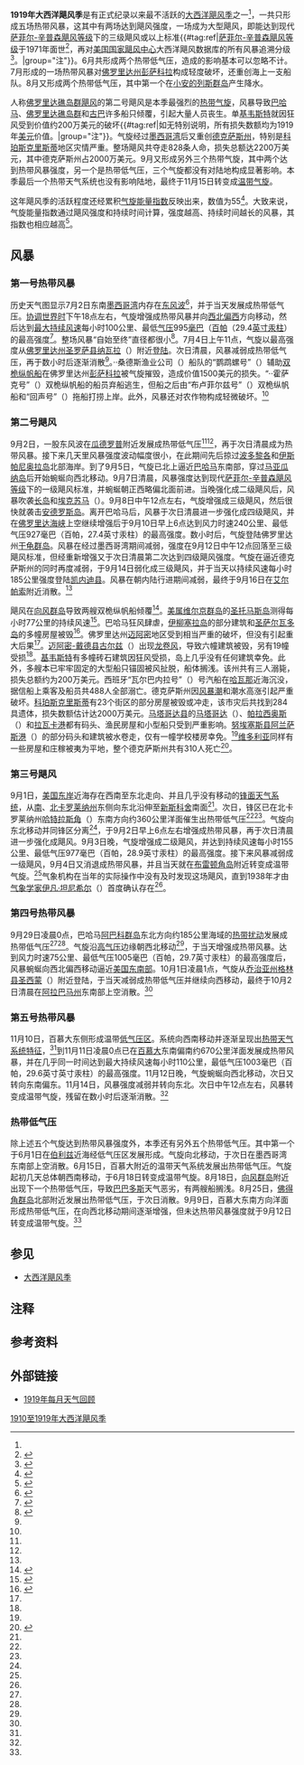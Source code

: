{{noteTA
|G1=USState
|1=zh-hans:百慕大;zh-hk:百慕達;zh-tw:百慕達;
|2=zh-cn:安的列斯;zh-hk:安地列斯;zh-tw:安地列斯;
}}
{{Infobox hurricane season
| Basin=Atl
| Year=1919
| Track=1919 Atlantic hurricane season summary map.png
| First storm formed=1919年6月1日
| Last storm dissipated=1919年11月15日
| Strongest storm name={{link-en|1919年佛罗里达礁岛群飓风|1919 Florida Keys hurricane|“佛罗里达礁岛群”}}
| Strongest storm winds=130
| Strongest storm pressure=927
| Average wind speed=1
| Total depressions=5
| Total storms=5
| Total hurricanes=2
| Total intense=1
| Fatalities=828
| Damages=22
| Inflated=0
| five seasons=[[1917年大西洋飓风季|1917]]、[[1918年大西洋飓风季|1918]]、'''1919'''、[[1920年大西洋飓风季|1920]]、[[1921年大西洋飓风季|1921]]
}}
'''1919年大西洋飓风季'''是有正式纪录以来最不活跃的[[大西洋飓风季|大西洋飓风季]]之一<ref name="ACE"/>，一共只形成五场热带风暴，这其中有两场达到飓风强度，一场成为大型飓风，即能达到现代[[萨菲尔-辛普森飓风等级|萨菲尔-辛普森飓风等级]]下的三级飓风或以上标准{{#tag:ref|[[萨菲尔-辛普森飓风等级|萨菲尔-辛普森飓风等级]]于1971年面世<ref name="USA Today">{{cite news | author = Jack Williams | title = Hurricane scale invented to communicate storm danger | publisher = [[今日美国|USA Today]] | date = 2005-05-17 | accessdate = 2013-08-04 | url = http://usatoday30.usatoday.com/weather/hurricane/whscale.htm | archiveurl = https://web.archive.org/web/20160324154907/http://usatoday30.usatoday.com/weather/hurricane/whscale.htm | deadurl = no | archivedate = 2016-03-24 }}</ref>，再对[[国家飓风中心|美国国家飓风中心]]大西洋飓风数据库的所有风暴追溯分级<ref>{{cite report | publisher = Hurricane Research Division | title = Chronological List of All Continental United States Hurricanes: 1851-2012 | date = 2013-06 | accessdate = 2016-11-10 | archivedate = 2016-05-03 | deadurl = no | archiveurl = https://web.archive.org/web/20160503012801/http://www.aoml.noaa.gov/hrd/hurdat/All_U.S._Hurricanes.html | url = http://www.aoml.noaa.gov/hrd/hurdat/All_U.S._Hurricanes.html }}</ref>。|group="注"}}。6月共形成两个热带低气压，造成的影响基本可以忽略不计。7月形成的一场热带风暴对[[佛罗里达州|佛罗里达州]][[彭萨科拉_(佛罗里达州)|彭萨科拉]]构成轻度破坏，还重创海上一支船队。8月又形成两个热带低气压，其中第一个在[[小安的列斯群岛|小安的列斯群岛]]产生降水。

人称[[1919年佛罗里达礁岛群飓风|佛罗里达礁岛群飓风]]的第二号飓风是本季最强烈的[[热带气旋|热带气旋]]，风暴导致[[巴哈马|巴哈马]]、[[佛罗里达礁岛群|佛罗里达礁岛群]]和[[古巴|古巴]]许多船只倾覆，引起大量人员丧生。单[[基韦斯特_(佛罗里达州)|基韦斯特]]就因狂风受到价值约200万美元的破坏{{#tag:ref|如无特别说明，所有损失数额均为1919年[[美元|美元]]价值。|group="注"}}。气旋经过[[墨西哥湾|墨西哥湾]]后又重创[[德克萨斯州|德克萨斯州]]，特别是[[科珀斯克里斯蒂_(得克萨斯州)|科珀斯克里斯蒂]]地区灾情严重。整场飓风共夺走828条人命，损失总额达2200万美元，其中德克萨斯州占2000万美元。9月又形成另外三个热带气旋，其中两个达到热带风暴强度，另一个是热带低气压，三个气旋都没有对陆地构成显著影响。本季最后一个热带天气系统也没有影响陆地，最终于11月15日转变成[[温带气旋|温带气旋]]。

这年飓风季的活跃程度还经累积[[气旋能量指数|气旋能量指数]]反映出来，数值为55<ref name="ACE">{{cite report | work = Hurricane Research Division; Atlantic Oceanographic and Meteorological Laboratory | publisher = National Oceanic and Atmospheric Administration | date = 2016-04 | title = Atlantic basin Comparison of Original and Revised HURDAT | archiveurl = https://web.archive.org/web/20160425073956/http://www.aoml.noaa.gov/hrd/hurdat/comparison_table.html | deadurl = no | accessdate = 2016-12-24 | url = http://www.aoml.noaa.gov/hrd/hurdat/comparison_table.html | location = Miami, Florida | archivedate = 2016-04-25 }}</ref>。大致来说，气旋能量指数通过飓风强度和持续时间计算，强度越高、持续时间越长的风暴，其指数也相应越高<ref>{{cite report |author=David Levinson |date=2008-08-20 |title=2005 Atlantic Ocean Tropical Cyclones |publisher=National Oceanic and Atmospheric Administration |work=National Climatic Data Center |archiveurl=https://archive.li/20131105020723/http://www.ncdc.noaa.gov/oa/climate/research/2005/2005-atlantic-trop-cyclones.html |archivedate=2013-11-05 |deadurl=no |accessdate=2014-04-01 |location=Asheville, North Carolina |url=http://www.ncdc.noaa.gov/oa/climate/research/2005/2005-atlantic-trop-cyclones.html }}</ref>。

== 风暴 ==

=== 第一号热带风暴 ===
{{Infobox Hurricane Small
|Basin=Atl
|Image=1919 Atlantic tropical storm 1 track.png
|Formed=7月2日
|Dissipated=7月5日
|1-min winds=55
|Pressure=995
}}
历史天气图显示7月2日东南[[墨西哥湾|墨西哥湾]]内存在[[东风波|东风波]]<ref name="documentation">{{cite report | archiveurl = https://web.archive.org/web/20150930195553/http://www.aoml.noaa.gov/hrd/hurdat/metadata_dec12.html | deadurl = no | url = http://www.aoml.noaa.gov/hrd/hurdat/metadata_dec12.html | title = Documentation of Atlantic Tropical Cyclones Changes in HURDAT | author = Christopher W. Landsea | date = 2012-12 | work = Atlantic Oceanographic and Meteorological Laboratory | publisher = National Oceanic and Atmospheric Administration | accessdate = 2016-12-26 | location = Miami, Florida | display-authors = etal | archivedate = 2015-09-30 }}</ref>，并于当天发展成热带低气压。[[协调世界时|协调世界时]]下午18点左右，气旋增强成热带风暴并向[[罗盘方位|西北偏西]]方向移动，然后达到[[最大持续风速|最大持续风速]]每小时100公里、最低[[气压|气压]]995[[巴|毫巴]]（[[帕斯卡|百帕]]（29.4[[英寸汞柱|英寸汞柱]]）的最高强度<ref name="HURDAT">{{cite web | author = [[国家飓风中心|National Hurricane Center]] | author2 = Hurricane Research Division | title = Atlantic hurricane best track (HURDAT version 2) | accessdate = 2016-11-01 | url = http://www.nhc.noaa.gov/data/hurdat/hurdat2-1851-2015-070616.txt | publisher = United States National Oceanic and Atmospheric Administration | date = 2016-07-06 | deadurl = no | archivedate = 2016-10-04 | format = [[文本文件|TXT]] | archiveurl = https://web.archive.org/web/20161004150702/http://www.nhc.noaa.gov/data/hurdat/hurdat2-1851-2015-070616.txt }}</ref>。整场风暴“自始至终”直径都很小<ref name="1921mwr">{{cite report | work = Weather Bureau | deadurl = no | archiveurl = https://web.archive.org/web/20161221120704/http://www.aoml.noaa.gov/hrd/hurdat/mwr_pdf/1921.pdf | archivedate = 2016-12-21 | url = http://www.aoml.noaa.gov/hrd/hurdat/mwr_pdf/1921.pdf | title = Summary Of The Hurricanes Of 1919, 1920, and 1921 | author = William P. Day | date = 1921-12 | publisher = National Oceanic and Atmospheric Administration | pages = 658-659 | accessdate = 2016-12-23 | location = Washington, D.C. }}</ref>。{{lang|en|[[协调世界时|UTC]]}}7月4日上午11点，气旋以最高强度从[[佛罗里达州|佛罗里达州]][[圣罗萨县_(佛罗里达州)|圣罗萨县]][[纳瓦拉_(佛罗里达州)|纳瓦拉]]（{{lang|en|Navarre}}）附近[[登陆_(气象学)|登陆]]。次日清晨，风暴减弱成热带低气压，再于数小时后逐渐消散<ref name="HURDAT" />。{{lang|en|E}}·{{lang|en|E}}·桑德斯渔业公司（{{lang|en|E. E. Saunders Fish Company}}）船队的“鹦鹉螺号”（{{lang|en|Nautilus}}）辅助[[双桅纵帆船|双桅纵帆船]]在佛罗里达州[[彭萨科拉_(佛罗里达州)|彭萨科拉]]被气旋摧毁，造成价值1500美元的损失。“{{lang|en|W}}·{{lang|en|D}}·霍萨克号”（{{lang|en|W.D. Hossack}}）双桅纵帆船的船员弃船逃生，但船之后由“布卢菲尔兹号”（{{lang|en|Bluefields}}）双桅纵帆船和“回声号”（{{lang|en|Echo}}）拖船打捞上岸。此外，风暴还对农作物构成轻微破坏。<ref name="documentation" />
{{clear}}

=== 第二号飓风 ===
{{Infobox Hurricane Small
|Basin=Atl
|Image=1919 Florida Keys hurricane track.png
|Formed=9月2日
|Dissipated=9月16日
|1-min winds=130
|Pressure=927
}}
9月2日，一股东风波在[[瓜德罗普|瓜德罗普]]附近发展成热带低气压<ref name="documentation" /><ref name="HURDAT" />，再于次日清晨成为热带风暴。接下来几天里风暴强度波动幅度很小，在此期间先后掠过[[波多黎各|波多黎各]]和[[伊斯帕尼奥拉岛|伊斯帕尼奥拉岛]]北部海岸。到了9月5日，气旋已北上逼近[[巴哈马|巴哈马]]东南部，穿过[[马亚瓜纳岛|马亚瓜纳岛]]后开始蜿蜒向西北移动。9月7日清晨，风暴强度达到现代[[萨菲尔-辛普森飓风等级|萨菲尔-辛普森飓风等级]]下的一级飓风标准，并蜿蜒朝正西略偏北面前进。当晚强化成二级飓风后，风暴吹袭[[长岛_(巴哈马)|长岛]]和[[埃克苏马|埃克苏马]]（{{lang|en|Exuma}}）。{{lang|en|UTC}}9月8日中午12点左右，气旋增强成三级飓风，然后很快就袭击[[安德罗斯岛|安德罗斯岛]]。离开巴哈马后，风暴于次日清晨进一步强化成四级飓风，并在[[佛罗里达海峡|佛罗里达海峡]]上空继续增强后于{{lang|en|UTC}}9月10日早上6点达到风力时速240公里、最低气压927毫巴（百帕，27.4英寸汞柱）的最高强度。数小时后，气旋登陆佛罗里达州[[干龟群岛|干龟群岛]]。风暴在经过墨西哥湾期间减弱，强度在{{lang|en|UTC}}9月12日中午12点回落至三级飓风标准，但经重新增强又于次日清晨第二次达到四级飓风强度。气旋在逼近德克萨斯州的同时再度减弱，于9月14日弱化成三级飓风，并于当天以持续风速每小时185公里强度登陆[[凯内迪县_(德克萨斯州)|凯内迪县]]。风暴在朝内陆行进期间减弱，最终于9月16日在[[艾尔帕索_(德克萨斯州)|艾尔帕索]]附近消散。<ref name="HURDAT" />

飓风在[[向风群岛|向风群岛]]导致两艘双桅纵帆船倾覆<ref name="tlwds">{{cite news | newspaper = The Lewiston Daily Sun | date = 1919-09-08 | accessdate = 2016-12-27 | title = Two Schooners Lost With All On Board | url = https://news.google.com/newspapers?id=macgAAAAIBAJ&sjid=VGkFAAAAIBAJ&dq=bahamas%20hurricane%201919&pg=4303%2C771392 | page = 35 | location = Miami, Florida | archive-date = 2016-05-06 | archive-url = https://web.archive.org/web/20160506010340/https://news.google.com/newspapers?id=macgAAAAIBAJ&sjid=VGkFAAAAIBAJ&dq=bahamas%20hurricane%201919&pg=4303,771392 | dead-url = no }}</ref>。[[美属维尔京群岛|美属维尔京群岛]]的[[圣托马斯岛_(美属维尔京群岛)|圣托马斯岛]]测得每小时77公里的持续风速<ref name="mwr">{{cite report | archivedate = 2016-03-04 | archiveurl = https://web.archive.org/web/20160304001238/http://www.aoml.noaa.gov/general/lib/lib1/nhclib/mwreviews/1919.pdf | deadurl = no | url = http://www.aoml.noaa.gov/general/lib/lib1/nhclib/mwreviews/1919.pdf | title = Papers Supplementing The Discussion Of The West Indian Hurricane Of Sept. 6–14, 1919 | date = 1919-09 | work = Weather Bureau | publisher = National Oceanic and Atmospheric Administration; Atlantic Oceanographic and Meteorological Laboratory | accessdate = 2016-12-27 | location = Washington, D.C. | format = PDF }}</ref>。巴哈马狂风肆虐，[[伊柳塞拉岛|伊柳塞拉岛]]的部分建筑和[[圣萨尔瓦多岛|圣萨尔瓦多岛]]的多幢房屋被毁<ref>{{cite news | accessdate = 2016-12-27 | location = Miami, Florida | date = 1919-09-12 | url = http://article.archive.nytimes.com/1919/09/12/118158717.pdf?AWSAccessKeyId=AKIAJBTN455PTTBQQNRQ&Expires=1482844538&Signature=jlQiGHoX2PdXk0FLGTsF7Jgb3EI%3D | title = Captain and 26 Dead in Sinking of Steamer Corydon in Hurricane | newspaper = [[纽约时报|The New York Times]] | publisher = The New York Times Company | archiveurl = https://web.archive.org/web/20161227131155/http://article.archive.nytimes.com/1919/09/12/118158717.pdf?AWSAccessKeyId=AKIAJBTN455PTTBQQNRQ&Expires=1482844538&Signature=jlQiGHoX2PdXk0FLGTsF7Jgb3EI%3D | deadurl = no | archivedate = 2016-12-27 }}</ref>。佛罗里达州[[迈阿密|迈阿密]]地区受到相当严重的破坏，但没有引起重大后果<ref name="documentation" />。[[迈阿密-戴德县|迈阿密-戴德县]][[古尔兹_(佛罗里达州)|古尔兹]]（{{lang|en|Goulds}}）出现[[龙卷风|龙卷风]]，导致六幢建筑被毁，另有19幢受损<ref name="mwr" />。[[基韦斯特_(佛罗里达州)|基韦斯特]]有多幢砖石建筑因狂风受损，岛上几乎没有任何建筑幸免。此外，多艘本已牢牢固定的大型船只锚固被风扯脱，船体搁浅。该州共有三人溺毙，损失总额约为200万美元。西班牙“瓦尔巴内拉号”（{{lang|en|SS Valbanera}}）号汽船在[[哈瓦那|哈瓦那]]近海沉没，据信船上乘客及船员共488人全部溺亡。德克萨斯州因[[风暴潮|风暴潮]]和潮水高涨引起严重破坏。[[科珀斯克里斯蒂_(德克萨斯州)|科珀斯克里斯蒂]]有23个街区的部分房屋被毁或冲走，该市灾后共找到284具遗体，损失数额估计达2000万美元。[[马塔哥达县|马塔哥达县]]的[[马塔哥达_(德克萨斯州)|马塔哥达]]（{{lang|en|Matagorda}}）、[[帕拉西奥斯_(德克萨斯州)|帕拉西奥斯]]（{{lang|en|Palacios}}）和[[拉瓦卡港_(德克萨斯州)|拉瓦卡港]]都有码头、渔民房屋和小型船只受到严重影响。[[努埃塞斯县_(德克萨斯州)|努埃塞斯县]][[阿兰萨斯港_(德克萨斯州)|阿兰萨斯港]]（{{lang|en|Port Aransas}}）的部分码头和建筑被水卷走，仅有一幢学校楼房幸免。<ref name="documentation" />[[维多利亚_(德克萨斯州)|维多利亚]]同样有一些房屋和庄稼被夷为平地，整个德克萨斯州共有310人死亡<ref>{{cite report | url = http://www.wpc.ncep.noaa.gov/research/txhur.pdf | title = Texas Hurricane History | author = David M. Roth | date = 2010-04-08 | work = Weather Prediction Center | publisher = National Oceanic and Atmospheric Administration | accessdate = 2016-12-27 | location = Camp Springs, Maryland | format = PDF | archiveurl = https://web.archive.org/web/20161224002734/http://www.wpc.ncep.noaa.gov/research/txhur.pdf | archivedate = 2016-12-24 | deadurl = no }}</ref>。
{{clear}}

=== 第三号飓风 ===
{{Infobox Hurricane Small
|Basin=Atl
|Image=1919 Atlantic hurricane 3 track.png
|Formed=9月2日
|Dissipated=9月4日
|1-min winds=85
|Pressure=<977
}}
9月1日，[[美国东岸|美国东岸]]近海存在西南至东北走向、并且几乎没有移动的[[锋_(气象)|锋面天气系统]]，从[[南卡罗莱纳州|南]]、[[北卡罗莱纳州|北卡罗莱纳州]]东侧向东北沿伸至[[新斯科舍|新斯科舍]]南面<ref name="documentation" />。次日，锋区已在北卡罗莱纳州[[哈特拉斯角|哈特拉斯角]]（{{lang|en|Cape Hatteras}}）东南方向约360公里洋面催生出热带低气压<ref name="documentation" /><ref name="HURDAT" />。气旋向东北移动并同锋区分离<ref name="documentation" />，于{{lang|en|UTC}}9月2日早上6点左右增强成热带风暴，再于次日清晨进一步强化成飓风。9月3日晚，气旋增强成二级飓风，并达到持续风速每小时155公里、最低气压977毫巴（百帕，28.9英寸汞柱）的最高强度。接下来风暴减弱成一级飓风，9月4日又消退成热带风暴，并且当天就在[[布雷顿角岛|布雷顿角岛]]附近转变成温带气旋。<ref name="HURDAT" />气象机构在当年的实际操作中没有及时发现这场飓风，直到1938年才由[[气象学|气象学家]][[伊凡·雷·坦尼希尔|伊凡·坦尼希尔]]（{{lang|en|Ivan Tannehill}}）首度确认存在<ref name="documentation" />。
{{clear}}

=== 第四号热带风暴 ===
{{Infobox Hurricane Small
|Basin=Atl
|Image=1919 Atlantic tropical storm 4 track.png
|Formed=9月29日
|Dissipated=10月2日
|1-min winds=40
|Pressure=<1005
}}
{{lang|en|UTC}}9月29日凌晨0点，巴哈马[[阿巴科群岛|阿巴科群岛]]东北方向约185公里海域的[[热带扰动|热带扰动]]发展成热带低气压<ref name="documentation" /><ref name="1921mwr" />。气旋沿[[高气压|高气压]]边缘朝西北移动<ref name="1921mwr" />，于当天增强成热带风暴。达到风力时速75公里、最低气压1005毫巴（百帕，29.7英寸汞柱）的最高强度后，风暴蜿蜒向西北偏西移动逼近[[美国东南部|美国东南部]]。{{lang|en|UTC}}10月1日凌晨1点，气旋从[[乔治亚州|乔治亚州]][[格林县_(乔治亚州)_(1777年)|格林县]][[圣西蒙_(乔治亚州)|圣西蒙]]（{{lang|en|St. Simons}}）附近登陆，于当天减弱成热带低气压并继续向西移动，最终于10月2日清晨在[[阿拉巴马州|阿拉巴马州]]东南部上空消散。<ref name="HURDAT" />
{{clear}}

=== 第五号热带风暴 ===
{{Infobox Hurricane Small
|Basin=Atl
|Image=1919 Atlantic tropical storm 5 track.png
|Formed=11月11日
|Dissipated=11月15日
|1-min winds=60
|Pressure=<1003
}}
11月10日，百慕大东侧形成温带[[低气压|低气压区]]。系统向西南移动并逐渐呈现出[[热带气旋|热带天气系统特征]]，<ref name="documentation" />到{{lang|en|UTC}}11月11日凌晨0点已在[[百慕大|百慕大]]东南偏南约670公里洋面发展成热带风暴，并在几乎同一时间达到最大持续风速每小时110公里，最低气压1003毫巴（百帕，29.6英寸英寸汞柱）的最高强度。11月12日晚，气旋蜿蜒向西北移动，次日又转向东南偏东。11月14日，风暴强度减弱并转向东北。{{lang|en|UTC}}次日中午12点左右，风暴转变成温带气旋，残留在数小时后逐渐消散。<ref name="HURDAT" />
{{clear}}

=== 热带低气压 ===
除上述五个气旋达到热带风暴强度外，本季还有另外五个热带低气压。其中第一个于6月1日在[[伯利兹|伯利兹]]近海经低气压区发展形成。气旋向北移动，于次日在墨西哥湾东南部上空消散。6月15日，百慕大附近的温带天气系统发展出热带低气压。气旋起初几天总体朝西南移动，于6月18日转变成温带气旋。8月18日，[[向风群岛|向风群岛]]附近出现下一个热带低气压，导致[[巴巴多斯|巴巴多斯]]天气恶劣，有两艘船搁浅。8月25日，[[佛得角|佛得角群岛]]北部附近发展出热带低气压，于次日消散。9月9日，百慕大东南方向洋面形成热带低气压，在向西北移动期间逐渐增强，但未达热带风暴强度就于9月12日转变成温带气旋。<ref name="documentation" />

== 参见 ==
{{portal|热带气旋}}
*[[大西洋飓风季|大西洋飓风季]]

== 注释 ==
{{Reflist|group="注"}}

== 参考资料 ==
{{Reflist|35em}}

== 外部链接 ==
{{Commons category|1919 Atlantic hurricane season}}
* [http://www.aoml.noaa.gov/general/lib/lib1/nhclib/mwreviews/1919.pdf 1919年每月天气回顾]{{Wayback|url=http://www.aoml.noaa.gov/general/lib/lib1/nhclib/mwreviews/1919.pdf |date=20160304001238 }}

{{大西洋飓风季}}

{{DEFAULTSORT:1919 Atlantic Hurricane Season}}
[[Category:1910至1919年大西洋飓风季|]]
{{Good article}}